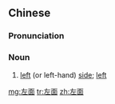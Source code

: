 ==Chinese==
{{zh-forms}}

===Pronunciation===
{{zh-pron
|m=zuǒmiàn
|c=zo2 min6
|mn=qz:chó͘-bīn/xm,zz:chó-bīn
|cat=n
}}

===Noun===
{{zh-noun}}

# [[left]] (or left-hand) [[side]]; [[left]]

[[mg:左面]]
[[tr:左面]]
[[zh:左面]]